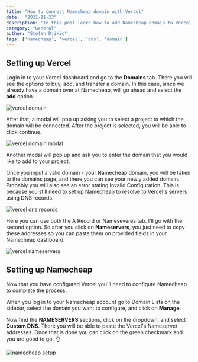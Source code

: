 ```yaml
---
title: "How to connect Namecheap domain with Vercel"
date:  "2021-11-23"
description: 'In this post learn how to add Namecheap domain to Vercel'
category: "General"
author: "Stefan Djikic"
tags: ['namecheap', 'vercel', 'dns', 'domain']
---
```


## Setting up Vercel

Login in to your Vercel dashboard and go to the **Domains** tab. There you will see the options to buy, add, and transfer a domain. In this case, since we already have a domain over at Namecheap, will go ahead and select the **add** option. 

![vercel domain](/images/domain-post/1-vercel.png)

After that, a modal will pop up asking you to select a project to which the domain will be connected. After the project is selected, you will be able to click continue. 

![vercel domain modal](/images/domain-post/2-vercel.png)

Another modal will pop up and ask you to enter the domain that you would like to add to your project. 

Once you input a valid domain - your Namecheap domain, you will be taken to the domains page, and there you can see your newly added domain. Probably you will also see an error stating Invalid Configuration. This is because you still need to set up Namecheap to resolve to Vercel's servers using DNS records.

![vercel dns records](/images/domain-post/3-vercel.png)

Here you can use both the A Record or Nameseveres tab. I'll go with the second option. So after you click on **Nameservers**, you just need to copy these addresses so you can paste them on provided fields in your Namecheap dashboard.

![vercel nameservers](/images/domain-post/4-vercel.png)


## Setting up Namecheap

Now that you have configured Vercel you'll need to configure Namecheap to complete the process.

When you log in to your Namecheap account go to Domain Lists on the sidebar, select the domain you want to configure, and click on **Manage**.

Now find the **NAMESERVERS** sections, click on the dropdown, and select **Custom DNS**. There you will be able to paste the Vercel's Nameserver addresses. Once that is done you can click on the green checkmark and you are good to go. 👌 

![namecheap setup](/images/domain-post/5-namecheap.png)